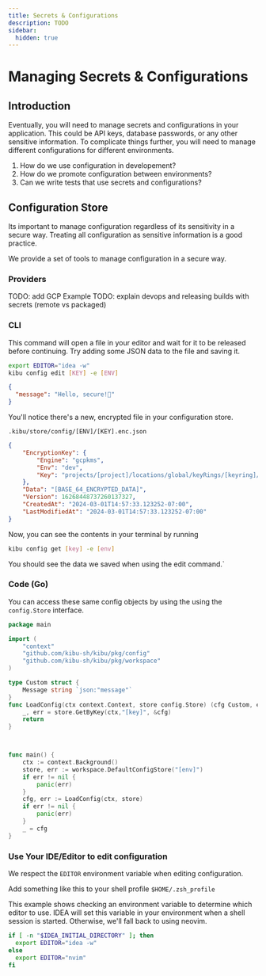 ```yaml
---
title: Secrets & Configurations
description: TODO
sidebar:
  hidden: true
---
```


# Managing Secrets &amp; Configurations

## Introduction
Eventually, you will need to manage secrets and configurations in your application. 
This could be API keys, database passwords, or any other sensitive information.
To complicate things further, you will need to manage different configurations for different environments.

1. How do we use configuration in developement?
2. How do we promote configuration between environments?
3. Can we write tests that use secrets and configurations?

## Configuration Store
Its important to manage configuration regardless of its sensitivity in a secure way.
Treating all configuration as sensitive information is a good practice.

We provide a set of tools to manage configuration in a secure way.
### Providers
TODO: add GCP Example
TODO: explain devops and releasing builds with secrets (remote vs packaged)

### CLI
This command will open a file in your editor and wait for it to be released before continuing.
Try adding some JSON data to the file and saving it.
```Bash
export EDITOR="idea -w"
kibu config edit [KEY] -e [ENV]
```

```json
{
  "message": "Hello, secure!👋"
}
```

You'll notice there's a new, encrypted file in your configuration store.
```
.kibu/store/config/[ENV]/[KEY].enc.json
```

```json
{
	"EncryptionKey": {
		"Engine": "gcpkms",
		"Env": "dev",
		"Key": "projects/[project]/locations/global/keyRings/[keyring]/cryptoKeys/[key]"
	},
	"Data": "[BASE_64_ENCRYPTED_DATA]",
	"Version": 16268448737260137327,
	"CreatedAt": "2024-03-01T14:57:33.123252-07:00",
	"LastModifiedAt": "2024-03-01T14:57:33.123252-07:00"
}
```

Now, you can see the contents in your terminal by running
```Bash
kibu config get [key] -e [env]
```

You should see the data we saved when using the edit command.`

### Code (Go)
You can access these same config objects by using the using the `config.Store` interface.

```go
package main

import (
	"context"
	"github.com/kibu-sh/kibu/pkg/config"
	"github.com/kibu-sh/kibu/pkg/workspace"
)

type Custom struct {
	Message string `json:"message"`
}
func LoadConfig(ctx context.Context, store config.Store) (cfg Custom, err error) {
	_, err = store.GetByKey(ctx,"[key]", &cfg)
	return
}



func main() {
	ctx := context.Background()
	store, err := workspace.DefaultConfigStore("[env]")
	if err != nil {
		panic(err)
	}
	cfg, err := LoadConfig(ctx, store)
	if err != nil {
		panic(err)
	}
	_ = cfg
}
```


### Use Your IDE/Editor to edit configuration
We respect the `EDITOR` environment variable when editing configuration.

Add something like this to your shell profile `$HOME/.zsh_profile`

This example shows checking an environment variable to determine which editor to use.
IDEA will set this variable in your environment when a shell session is started.
Otherwise, we'll fall back to using neovim.

 
```Bash
if [ -n "$IDEA_INITIAL_DIRECTORY" ]; then
  export EDITOR="idea -w"
else
  export EDITOR="nvim"
fi
```